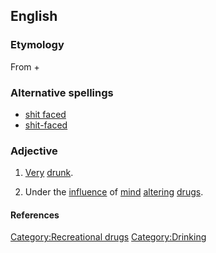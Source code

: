 ==English==

===Etymology===
From {{term|shit||lang=en}} + {{term|faced||lang=en}}

===Alternative spellings===
*[[shit faced]]
*[[shit-faced]]

===Adjective===
{{en-adj}}

# {{vulgar}} [[very|Very]] [[drunk]].
# {{vulgar}} Under the [[influence]] of [[mind]] [[altering]] [[drugs]].

====References====
{{R:American Heritage 2000}}

[[Category:Recreational drugs]]
[[Category:Drinking]]